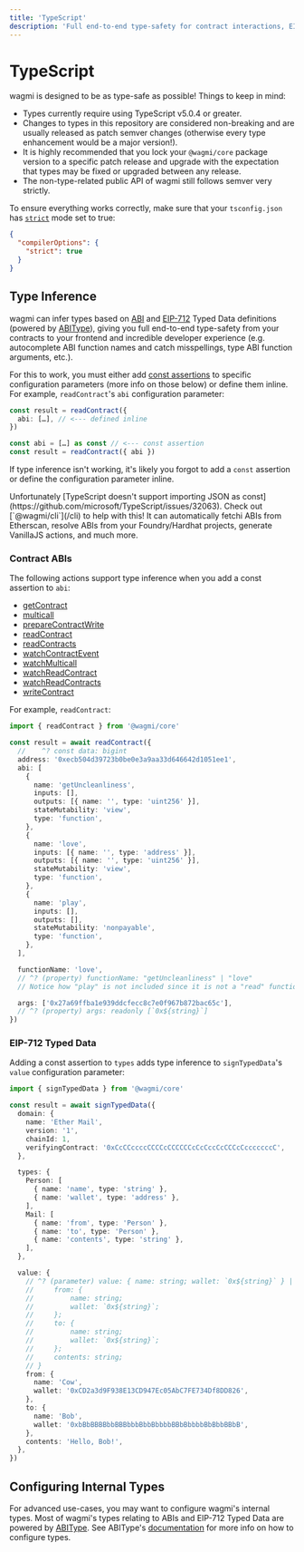 ```yaml
---
title: 'TypeScript'
description: 'Full end-to-end type-safety for contract interactions, EIP-712 typed data, and more!'
---
```



# TypeScript

wagmi is designed to be as type-safe as possible! Things to keep in mind:

- Types currently require using TypeScript v5.0.4 or greater.
- Changes to types in this repository are considered non-breaking and are usually released as patch semver changes (otherwise every type enhancement would be a major version!).
- It is highly recommended that you lock your `@wagmi/core` package version to a specific patch release and upgrade with the expectation that types may be fixed or upgraded between any release.
- The non-type-related public API of wagmi still follows semver very strictly.

To ensure everything works correctly, make sure that your `tsconfig.json` has [`strict`](https://www.typescriptlang.org/tsconfig#strict) mode set to true:

```json filename="tsconfig.json"
{
  "compilerOptions": {
    "strict": true
  }
}
```

## Type Inference

wagmi can infer types based on [ABI](https://docs.soliditylang.org/en/v0.8.15/abi-spec.html#json) and [EIP-712](https://eips.ethereum.org/EIPS/eip-712) Typed Data definitions (powered by [ABIType](https://github.com/wagmi-dev/abitype)), giving you full end-to-end type-safety from your contracts to your frontend and incredible developer experience (e.g. autocomplete ABI function names and catch misspellings, type ABI function arguments, etc.).

For this to work, you must either add [const assertions](https://www.typescriptlang.org/docs/handbook/release-notes/typescript-3-4.html#const-assertions) to specific configuration parameters (more info on those below) or define them inline. For example, `readContract`'s `abi` configuration parameter:

```ts
const result = readContract({
  abi: […], // <--- defined inline
})
```

```ts
const abi = […] as const // <--- const assertion
const result = readContract({ abi })
```

If type inference isn't working, it's likely you forgot to add a `const` assertion or define the configuration parameter inline.

<Callout type="info">
  Unfortunately [TypeScript doesn't support importing JSON as
  const](https://github.com/microsoft/TypeScript/issues/32063). Check out
  [`@wagmi/cli`](/cli) to help with this! It can automatically fetchi ABIs from
  Etherscan, resolve ABIs from your Foundry/Hardhat projects, generate VanillaJS
  actions, and much more.
</Callout>

### Contract ABIs

The following actions support type inference when you add a const assertion to `abi`:

- [getContract](/core/actions/getContract)
- [multicall](/core/actions/multicall)
- [prepareContractWrite](/core/prepare-hooks/usePrepareContractWrite)
- [readContract](/core/actions/readContract)
- [readContracts](/core/actions/readContracts)
- [watchContractEvent](/core/actions/watchContractEvent)
- [watchMulticall](/core/actions/watchMulticall)
- [watchReadContract](/core/actions/watchReadContract)
- [watchReadContracts](/core/actions/watchReadContracts)
- [writeContract](/core/actions/writeContract)

For example, `readContract`:

```ts
import { readContract } from '@wagmi/core'

const result = await readContract({
  //    ^? const data: bigint
  address: '0xecb504d39723b0be0e3a9aa33d646642d1051ee1',
  abi: [
    {
      name: 'getUncleanliness',
      inputs: [],
      outputs: [{ name: '', type: 'uint256' }],
      stateMutability: 'view',
      type: 'function',
    },
    {
      name: 'love',
      inputs: [{ name: '', type: 'address' }],
      outputs: [{ name: '', type: 'uint256' }],
      stateMutability: 'view',
      type: 'function',
    },
    {
      name: 'play',
      inputs: [],
      outputs: [],
      stateMutability: 'nonpayable',
      type: 'function',
    },
  ],

  functionName: 'love',
  // ^? (property) functionName: "getUncleanliness" | "love"
  // Notice how "play" is not included since it is not a "read" function

  args: ['0x27a69ffba1e939ddcfecc8c7e0f967b872bac65c'],
  // ^? (property) args: readonly [`0x${string}`]
})
```

### EIP-712 Typed Data

Adding a const assertion to `types` adds type inference to `signTypedData`'s `value` configuration parameter:

```ts
import { signTypedData } from '@wagmi/core'

const result = await signTypedData({
  domain: {
    name: 'Ether Mail',
    version: '1',
    chainId: 1,
    verifyingContract: '0xCcCCccccCCCCcCCCCCCcCcCccCcCCCcCcccccccC',
  },

  types: {
    Person: [
      { name: 'name', type: 'string' },
      { name: 'wallet', type: 'address' },
    ],
    Mail: [
      { name: 'from', type: 'Person' },
      { name: 'to', type: 'Person' },
      { name: 'contents', type: 'string' },
    ],
  },

  value: {
    // ^? (parameter) value: { name: string; wallet: `0x${string}` } | {
    //     from: {
    //         name: string;
    //         wallet: `0x${string}`;
    //     };
    //     to: {
    //         name: string;
    //         wallet: `0x${string}`;
    //     };
    //     contents: string;
    // }
    from: {
      name: 'Cow',
      wallet: '0xCD2a3d9F938E13CD947Ec05AbC7FE734Df8DD826',
    },
    to: {
      name: 'Bob',
      wallet: '0xbBbBBBBbbBBBbbbBbbBbbbbBBbBbbbbBbBbbBBbB',
    },
    contents: 'Hello, Bob!',
  },
})
```

## Configuring Internal Types

For advanced use-cases, you may want to configure wagmi's internal types. Most of wagmi's types relating to ABIs and EIP-712 Typed Data are powered by [ABIType](https://github.com/wagmi-dev/abitype). See ABIType's [documentation](https://github.com/wagmi-dev/abitype#configuration) for more info on how to configure types.

